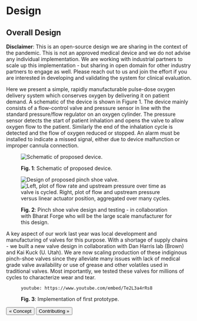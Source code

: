 
# Design

## Overall Design

**Disclaimer**: This is an open-source design we are sharing in the context of the pandemic. This is not an approved medical device and we do not advise any individual implementation. We are working with industrial partners to scale up this implementation - but sharing in open domain for other industry partners to engage as well. Please reach out to us and join the effort if you are interested in developing and validating the system for clinical evaluation.

Here we present a simple, rapidly manufacturable pulse-dose oxygen delivery system which conserves oxygen by delivering it on patient demand. A schematic of the device is shown in Figure 1. The device mainly consists of a flow-control valve and pressure sensor in line with the standard pressure/flow regulator on an oxygen cylinder. The pressure sensor detects the start of  patient inhalation and opens the valve to allow oxygen flow to the patient. Similarly the end of the inhalation cycle is detected and the flow of oxygen reduced or stopped. An alarm must be installed to indicate a missed signal, either due to device malfunction or improper cannula connection.

<figure>

![Schematic of proposed device.](/uploads/design-schematic.png)

<figcaption>

**Fig. 1**: Schematic of proposed device.

</figcaption>
</figure>

<figure>

![Design of proposed pinch shoe valve.](/uploads/pinch-shoe-valve-design.png)
![Left, plot of flow rate and upstream pressure over time as valve is cycled. Right, plot of flow and upstream pressure versus linear actuator position, aggregated over many cycles.](/uploads/pinch-shoe-valve-characterization.png)

<figcaption>

**Fig. 2**: Pinch shoe valve design and testing - in collaboration with Bharat Forge who will be the large scale manufacturer for this design.

</figcaption>
</figure>

A key aspect of our work last year was local development and manufacturing of valves for this purpose. With a shortage of supply chains - we built a new valve design in collaboration with Dan Harris lab (Brown) and Kai Kuck (U. Utah). We are now scaling production of these indiginous pinch-shoe valves since they alleviate many issues with lack of medical grade valve availability or use of grease and other volatiles used in traditional valves. Most importantly, we tested these valves for millions of cycles to characterize wear and tear.

<figure>

`youtube: https://www.youtube.com/embed/Te2L3a4rRs8`

<figcaption>

**Fig. 3**: Implementation of first prototype.

</figcaption>
</figure>

[<Button>&laquo; Concept</Button>](concept) [<Button>Contributing &raquo;</Button>](contributing)
